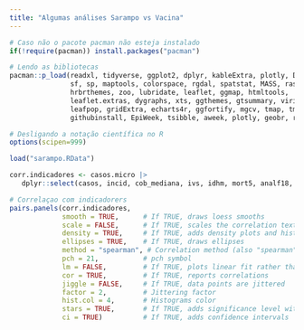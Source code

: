 ```yaml
---
title: "Algumas análises Sarampo vs Vacina"
---
```


```r
# Caso não o pacote pacman não esteja instalado
if(!require(pacman)) install.packages("pacman")

# Lendo as bibliotecas 
pacman::p_load(readxl, tidyverse, ggplot2, dplyr, kableExtra, plotly, DT,
               sf, sp, maptools, colorspace, rgdal, spatstat, MASS, raster, 
               hrbrthemes, zoo, lubridate, leaflet, ggmap, htmltools, 
               leaflet.extras, dygraphs, xts, ggthemes, gtsummary, viridis, 
               leafpop, gridExtra, echarts4r, ggfortify, mgcv, tmap, tmapools,
               githubinstall, EpiWeek, tsibble, aweek, plotly, geobr, readr, psych)

# Desligando a notação científica no R
options(scipen=999)

load("sarampo.RData")
```


```r
corr.indicadores <- casos.micro |>
   dplyr::select(casos, incid, cob_mediana, ivs, idhm, mort5, analf18, gini)

# Correlaçao com indicadorers 
pairs.panels(corr.indicadores,
             smooth = TRUE,      # If TRUE, draws loess smooths
             scale = FALSE,      # If TRUE, scales the correlation text font
             density = TRUE,     # If TRUE, adds density plots and histograms
             ellipses = TRUE,    # If TRUE, draws ellipses
             method = "spearman", # Correlation method (also "spearman" or "kendall")
             pch = 21,           # pch symbol
             lm = FALSE,         # If TRUE, plots linear fit rather than the LOESS (smoothed) fit
             cor = TRUE,         # If TRUE, reports correlations
             jiggle = FALSE,     # If TRUE, data points are jittered
             factor = 2,         # Jittering factor
             hist.col = 4,       # Histograms color
             stars = TRUE,       # If TRUE, adds significance level with stars
             ci = TRUE)          # If TRUE, adds confidence intervals
```

